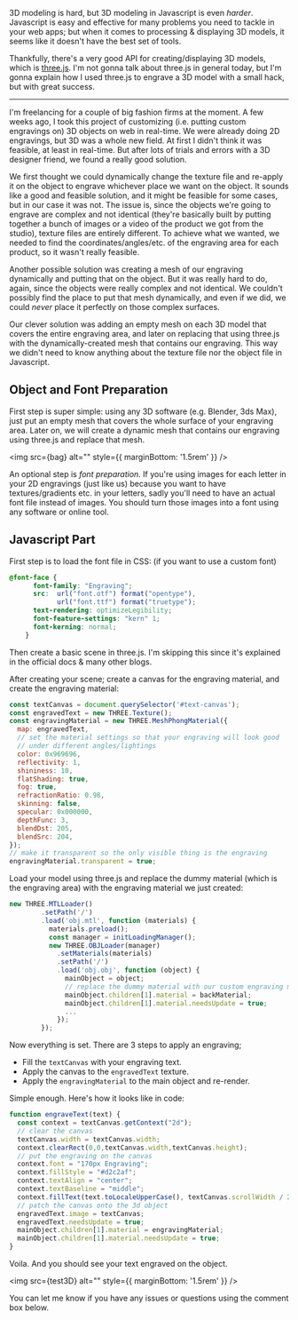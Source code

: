 
<div>

3D modeling is hard, but 3D modeling in Javascript is even _harder_. Javascript is easy and effective for many problems you need to tackle in your web apps; but when it comes to processing & displaying 3D models, it seems like it doesn't have the best set of tools.

Thankfully, there's a very good API for creating/displaying 3D models, which is [three.js](https://threejs.org/). I'm not gonna talk about three.js in general today, but I'm gonna explain how I used three.js to engrave a 3D model with a small hack, but with great success.

---

I'm freelancing for a couple of big fashion firms at the moment. A few weeks ago, I took this project of customizing (i.e. putting custom engravings on) 3D objects on web in real-time. We were already doing 2D engravings, but 3D was a whole new field. At first I didn't think it was feasible, at least in real-time. But after lots of trials and errors with a 3D designer friend, we found a really good solution.

We first thought we could dynamically change the texture file and re-apply it on the object to engrave whichever place we want on the object. It sounds like a good and feasible solution, and it might be feasible for some cases, but in our case it was not. The issue is, since the objects we're going to engrave are complex and not identical (they're basically built by putting together a bunch of images or a video of the product we got from the studio), texture files are entirely different. To achieve what we wanted, we needed to find the coordinates/angles/etc. of the engraving area for each product, so it wasn't really feasible.

Another possible solution was creating a mesh of our engraving dynamically and putting that on the object. But it was really hard to do, again, since the objects were really complex and not identical. We couldn't possibly find the place to put that mesh dynamically, and even if we did, we could _never_ place it perfectly on those complex surfaces.

Our clever solution was adding an empty mesh on each 3D model that covers the entire engraving area, and later on replacing that using three.js with the dynamically-created mesh that contains our engraving. This way we didn't need to know anything about the texture file nor the object file in Javascript.

## Object and Font Preparation

First step is super simple: using any 3D software (e.g. Blender, 3ds Max), just put an empty mesh that covers the whole surface of your engraving area. Later on, we will create a dynamic mesh that contains our engraving using three.js and replace that mesh.

<img src={bag} alt="" style={{ marginBottom: '1.5rem' }} />

An optional step is _font preparation_. If you're using images for each letter in your 2D engravings (just like us) because you want to have textures/gradients etc. in your letters, sadly you'll need to have an actual font file instead of images. You should turn those images into a font using any software or online tool.

## Javascript Part


First step is to load the font file in CSS: (if you want to use a custom font)

```css
@font-face {
      font-family: "Engraving";
      src:  url("font.otf") format("opentype"),
            url("font.ttf") format("truetype");
      text-rendering: optimizeLegibility;
      font-feature-settings: "kern" 1;
      font-kerning: normal;
    }
```

Then create a basic scene in three.js. I'm skipping this since it's explained in the official docs & many other blogs.

After creating your scene; create a canvas for the engraving material, and create the engraving material:

```js
const textCanvas = document.querySelector('#text-canvas');
const engravedText = new THREE.Texture();
const engravingMaterial = new THREE.MeshPhongMaterial({
  map: engravedText,
  // set the material settings so that your engraving will look good
  // under different angles/lightings
  color: 0x969696,
  reflectivity: 1,
  shininess: 10,
  flatShading: true,
  fog: true,
  refractionRatio: 0.98,
  skinning: false,
  specular: 0x000000,
  depthFunc: 3,
  blendDst: 205,
  blendSrc: 204,
});
// make it transparent so the only visible thing is the engraving
engravingMaterial.transparent = true;
```

Load your model using three.js and replace the dummy material (which is the engraving area) with the engraving material we just created:

```js
new THREE.MTLLoader()
        .setPath('/')
        .load('obj.mtl', function (materials) {
          materials.preload();
          const manager = initLoadingManager();
          new THREE.OBJLoader(manager)
            .setMaterials(materials)
            .setPath('/')
            .load('obj.obj', function (object) {
              mainObject = object;
              // replace the dummy material with our custom engraving material
              mainObject.children[1].material = backMaterial;
              mainObject.children[1].material.needsUpdate = true;
              ...
            });
        });
```

Now everything is set. There are 3 steps to apply an engraving;
- Fill the `textCanvas` with your engraving text.
- Apply the canvas to the `engravedText` texture.
- Apply the `engravingMaterial` to the main object and re-render.

Simple enough. Here's how it looks like in code:

```js
function engraveText(text) {
  const context = textCanvas.getContext("2d");
  // clear the canvas
  textCanvas.width = textCanvas.width;
  context.clearRect(0,0,textCanvas.width,textCanvas.height);
  // put the engraving on the canvas
  context.font = "170px Engraving";
  context.fillStyle = "#d2c2af";
  context.textAlign = "center";
  context.textBaseline = "middle";
  context.fillText(text.toLocaleUpperCase(), textCanvas.scrollWidth / 2, textCanvas.scrollHeight / 2 - 10);
  // patch the canvas onto the 3d object
  engravedText.image = textCanvas;
  engravedText.needsUpdate = true;
  mainObject.children[1].material = engravingMaterial;
  mainObject.children[1].material.needsUpdate = true;
}
```

Voila. And you should see your text engraved on the object.

<img src={test3D} alt="" style={{ marginBottom: '1.5rem' }} />

You can let me know if you have any issues or questions using the comment box below.

</div>